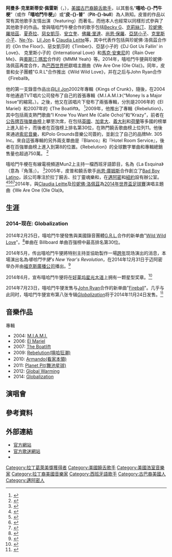 {{update|time=2017-12-21T11:10:20+00:00}}
{{NoteTA
|G1=Show
|1=zh-cn:皮普; zh-tw:嘻哈鬥牛梗; zh-hk:Pitbull;
}}
{{Infobox musical artist
| Name = 皮普<br>{{lang|en|Pitbull}}
| Img =Pitbull_the_rapper_in_Sydney,_Australia_(2012).jpg
| Img_alt =
| Img_capt = 攝於2012年其於[[悉尼|悉尼]]舉行的巡迴演唱會
| Img_size = 220px
| Landscape =
| Background = solo_singer
| native_name = 阿曼多·克里斯蒂安·佩雷斯<br/>Armando Christian Pérez
| Alias​​ =
| birth_date = {{birth date and age|1981|1|15}}
| birth_place ={{USA}}[[佛羅里達州|佛羅里達州]][[邁阿密|邁阿密]]
| Died =
| Origin =
| Instrument =
| Genre = <!--Genres should be generalized, see [[Template:Infobox_Musical_artist#Genre|Template:Infobox Musical artist#Genre]]-->[[嘻哈音樂|嘻哈音樂]]
| Occupation = 創作型歌手
| Years_active = 2003年至今
| Label = Mr. 305 Inc, [[J唱片公司|J]], Polo Grounds Music, [[RCA唱片|RCA]]
| URL = {{url|planetpit.com}}
}}
'''阿曼多·克里斯蒂安·佩雷斯'''（{{lang-en|'''Armando Christian Pérez'''}}，{{bd|1981年|1月15日|catIdx=Pitbull}}），[[美國|美國]][[古巴裔|古巴裔]][[饒舌歌手|饒舌歌手]]，以其藝名“'''嘻哈-{}-鬥牛梗'''”（或作'''「嘻哈鬥牛梗」'''）或“'''皮-{}-普'''”（'''Pit-{}-bull'''）為人熟知。皮普的作品以常有其他歌手友情出演（featuring）而著名，而他本人也經常以同樣形式參與了其他歌手的作品。曾與嘻哈鬥牛梗合作的歌手包括[[Becky_G|Becky G]]、[[克莉絲汀|克莉絲汀]]、[[珍妮佛·羅培茲|珍妮佛·羅培茲]]、[[夏奇拉|夏奇拉]]、[[惡女凱莎|惡女凱莎]]、[[安立奎·伊格萊西亞斯|安立奎]]、[[佛羅·里達|佛羅·里達]]、[[尚恩·保羅|尚恩·保羅]]、[[亞瑟小子|亞瑟小子]]、[[克里斯小子|克里斯小子]]、[[Ne-Yo|Ne-Yo]]、[[Lil_Jon|Lil Jon]] & [[Claudia_Leitte|Claudia Leitte]]等，其中代表作包括與珍妮佛·洛佩茲合作的《On the Floor》、惡女凱莎的《Timber》、亞瑟小子的《DJ Got Us Fallin' in Love》、 克里斯小子的《International Love》和[[马克·安东尼_(歌手)|馬克·安東尼]]的《Rain Over Me》、與[[奧斯汀·瑪宏|奧斯汀·瑪宏]]合作的《MMM Yeah》等。2014年，嘻哈鬥牛㹴與珍妮佛·洛佩茲再度合作，為[[巴西世界杯|巴西世界杯]]獻唱主題曲《We Are One (Ole Ola)》。同年，皮普和女子團體"G.R.L"合作推出《Wild Wild Love》，并在之后与John Ryan合作《Fireball》。

他的第一支錄音作品出自[[Lil_Jon|Lil Jon]]2002年專輯《Kings of Crunk》，隨後，在2004年他通過TVT唱片公司發布了自己的首張專輯《M.I.A.M.I.》（“Money Is a Major Issue”的縮寫。）。之後，他又在該唱片下發布了兩張專輯，分別是2006年的《El Mariel》和2007年的《The Boatlift》。 <ref name="Allmusic">{{cite web|url={{Allmusic|class=artist|id=p542550|pure_url=yes}}|title=pitbull – Biography|last=Jeffries|first=David|publisher=allmusic |accessdate=2009-11-16}}</ref>2009年，他推出了專輯《Rebelution》，其中包括兩支熱門歌曲“I Know You Want Me (Calle Ocho)”和“Krazy”，前者在[[公告牌百強單曲榜|公告牌百強單曲榜]]上攀至次席，在包括[[英國|英國]]、[[加拿大|加拿大]]、[[義大利|義大利]]和[[荷蘭|荷蘭]]等多國的榜單上進入前十，而後者在百強榜上排名第30位，在熱門饒舌歌曲榜上位列11。他後來通過[[索尼音樂|索尼音樂]]，和Polo Grounds音樂公司簽約，並創立了自己的品牌Mr. 305 Inc。來自這張專輯的另外兩支單曲是『Blanco』和『Hotel Room Service』，後者在百強單曲榜上進入到第8的位置。《Rebelution》的全球數字單曲和專輯總銷售量也超過750萬。 <ref>{{cite web|title=pitbull's Rebelution Sold Over 7.5 million Worldwide Digital Singles and Albums Combined|url=http://planetpit.com/2011/02/15/皮普s-rebelution-sold-over-7 -5-million-worldwide-digital-singles-and-albums-combined/}}{{Dead link|date=2018年6月 |bot=InternetArchiveBot |fix-attempted=no }}</ref>

嘻哈鬥牛梗在有線電視頻道Mun2上主持一檔西班牙語節目，名為《La Esquina》（意為『角落』）。 <ref>{{cite web|url=http://www.washingtonpost.com/wp-dyn/content/article/2007/09/26/AR2007092601051_pf.html|title=Viva Entrepreneurship|last=Edelhauser|first=Kristin|date=September 25, 2007|work=The Washington Post|publisher=The Washington Post Company|accessdate=2009-08-17|archive-date=2012-11-12|archive-url=https://web.archive.org/web/20121112075714/http://www.washingtonpost.com/wp-dyn/content/article/2007/09/26/AR2007092601051_pf.html|dead-url=no}}</ref>2005年，皮普和饒舌歌手[[尚恩·庫姆斯|尚恩·庫姆斯]]合作創立了[[Bad_Boy_Latino|Bad Boy Latino]]，該公司專注於拉丁饒舌、拉丁靈魂樂和{{link-en|熱帶音樂|Tropical music}}，在[[邁阿密|邁阿密]]和[[紐約|紐約]]設有辦公室。 <ref>{{cite web |url=http://www.rapbasement.com/puff-daddy/p-diddy-pitbull-launch-bad-boy-latino.html |title=P Diddy & pitbull launch Bad Boy Latino |publisher=Rap Basement |date=April 29, 2005 |accessdate=June 15, 2011 |archive-date=2012-04-06 |archive-url=https://web.archive.org/web/20120406183121/http://www.rapbasement.com/puff-daddy/p-diddy-pitbull-launch-bad-boy-latino.html |dead-url=no }}</ref><ref>{{cite web |url=http://www.hispanicsurf.com/newsroom/ 2005/pdiddy_to_launch_badboy_latino-050205.htm |title=P.Diddy to launch "Bad Boy Latino" |publisher=Hispanicsurf.com |date=May 2, 2005 |accessdate=June 15, 2011 |archive-url=https://web.archive.org/web/20141109201504/http://www.hispanicsurf.com/newsroom/ |archive-date=2014-11-09 |dead-url=yes }}</ref><ref>{{cite web |url=http://www.badboyforever.com/article/pitbull-speaks-about-bad-boy-latino |title=pitbull speaks about Bad Boy Latino |publisher=Bad Boy Forever |accessdate=June 15, 2011 |deadurl=yes |archiveurl=https://web.archive.org/web/20110904212732/http://www.badboyforever.com/article/pitbull-speaks-about-bad-boy-latino |archivedate=2011年9月4日 }}</ref><ref>{{cite web |author=Up for Discussion Jump to Forums |url=http://www.billboard.com/news/article_display.jsp?vnu_content_id=1001021401#/news/article_display .jsp?vnu_content_id=1001021401 |title=Bad Boy Latino Launches |work=Billboard |accessdate=June 15, 2011 |archive-date=2012-11-11 |archive-url=https://web.archive.org/web/20121111055723/http://www.billboard.com/news/article_display.jsp?vnu_content_id=1001021401#/news/article_display |dead-url=no }}</ref>2014年，與[[Claudia_Leitte|Claudia Leitte]]及[[珍妮佛·洛佩茲|珍妮佛·洛佩茲]]為[[2014年世界盃足球賽|2014年世界盃足球賽]]演唱主題曲《We Are One (Ole Ola)》。

== 生涯 ==
===2014–现在: Globalization===
2014年2月25日，嘻哈鬥牛㹴發售與美國錄音團體[[G.R.L.|G.R.L.]]合作的新单曲"[[Wild_Wild_Love|Wild Wild Love]]"。<ref>{{cite web |url=https://itunes.apple.com/us/album/wild-wild-love-feat.-g.r.l./id826678108 |title=iTunes - Music - Wild Wild Love (feat. G.R.L.) - Single by pitbull |publisher=Itunes.apple.com |date=2014-02-25 |accessdate=2014-07-31 |archive-date=2014-07-18 |archive-url=https://web.archive.org/web/20140718010154/https://itunes.apple.com/us/album/wild-wild-love-feat.-g.r.l./id826678108 |dead-url=no }}</ref>单曲在 Billboard 单曲百强榜中最高排名第30位。{{cn|date=December 2014}}

2014年5月，传出嘻哈鬥牛㹴將特别主持並協助製作一場[[跨年|跨年]]现场演出的消息，本場演出名為''嘻哈鬥牛㹴's New Year's Revolution''，在2014年12月31日于迈阿密举办并由[[福克斯廣播公司|福克斯廣播公司]]播出。<ref name=thr-fox嘻哈鬥牛㹴15>{{cite web|title=pitbull to Host New Year's Eve Live Show for Fox|url=http://www.hollywoodreporter.com/live-feed/pitbull-host-new-years-eve-703133http://www.hollywoodreporter.com/live-feed/pitbull-host-new-years-eve-703133|website=The Hollywood Reporter|accessdate=19 December 2014}}</ref>

2014年6月，宣布嘻哈鬥牛㹴将在[[好莱坞星光大道|好莱坞星光大道]]上拥有一颗星型奖章。<ref name="glv">{{cite web|url=http://guardianlv.com/2014/06/hollywood-walk-of-fame-honors-pharrell-and-皮普|title=Hollywood Walk of Fame Honors Pharrell and pitbull|work=Guardian Liberty Voice|last=Cole|first=Tyler|date=June 22, 2014|accessdate=June 23, 2014}}{{Dead link|date=2020年2月 |bot=InternetArchiveBot |fix-attempted=yes }}</ref>

2014年7月23日，嘻哈鬥牛㹴发售与[[John_Ryan_(singer)|John Ryan]]合作的新单曲"[[Fireball_(pitbull_song)|Fireball]]"。几乎与此同时，嘻哈鬥牛㹴宣布第八张专辑''[[Globalization_(album)|Globalization]]''将于2014年11月24日发售。<ref>{{cite news|last1=Rutherford|first1=Kevin|title=pitbull Announces New Album 'Globalization': Listen to New Single 'Fireball'|url=http://radio.com/2014/07/23/pitbull-fireball-new-song-john-ryan-globalization-album-2014/|accessdate=July 23, 2014|publisher=radio.com|date=July 23, 2014|archive-date=2014-10-10|archive-url=https://web.archive.org/web/20141010040426/http://radio.com/2014/07/23/pitbull-fireball-new-song-john-ryan-globalization-album-2014/|dead-url=no}}</ref>

== 音樂作品 ==
專輯
*2004: [[M.I.A.M.I.|M.I.A.M.I.]]
*2006: [[El_Mariel|El Mariel]]
*2007: [[The_Boatlift|The Boatlift]]
*2009: [[Rebelution_(Pitbull_album)|Rebelution(嘻哈狂潮)]]
*2010: [[看家本領|Armando(看家本領)]]
*2011: [[Planet_Pit(舞池星球)|Planet Pit(舞池星球)]]
*2012: [[Global_Warming_(Pitbull_album)|Global Warming]]
*2014: [[Globalization_(album)|Globalization]]
== 演唱會 ==

== 參考資料 ==
{{reflist}}

== 外部連結 ==
* [http://www.pitbullmusic.com 官方網站] {{Wayback|url=http://www.pitbullmusic.com/ |date=20200820071439 }}
* [https://web.archive.org/web/20090813080540/http://www.planetpit.com/ 官方歌迷網站]
* {{youtube|user=PitbullVEVO}}
{{皮普歌曲}}
{{Authority control}}
{{DEFAULTSORT:Pitbull}}
[[Category:拉丁葛萊美獎獲得者|Category:拉丁葛萊美獎獲得者]]
[[Category:美國饒舌歌手|Category:美國饒舌歌手]]
[[Category:美國浩室音樂家|Category:美國浩室音樂家]]
[[Category:拉丁裔美國音樂家|Category:拉丁裔美國音樂家]]
[[Category:西班牙語歌手|Category:西班牙語歌手]]
[[Category:古巴裔美國人|Category:古巴裔美國人]]
[[Category:邁阿密人|Category:邁阿密人]]